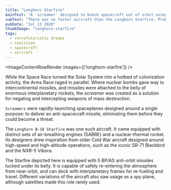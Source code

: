 ```yaml
---
title: "Longhorn Starfire"
mainText: "A 'screamer' designed to knock spacecraft out of orbit using an assortment of missiles."
subText: "There was no faster aircraft than the Longhorn Starfire. Probably."
pubDate: "Jul 13 2020"
thumbImage: "longhorn-starfire"
tags:
  - retrofuturistic dreams
  - coalition
  - spacecraft
  - aircraft
---
```



<ImageContentRowRender 
  images={['longhorn-starfire']}
/>

While the Space Race turned the Solar System into a hotbed of colonization activity, the Arms Race raged in parallel. Where nuclear bombs gave way to intercontinental missiles, and missiles were attached to the belly of enormous interplanetary rockets, the *screamer* was created as a solution for negating and intercepting weapons of mass destruction. 

`Screamers` were rapidly-launching spaceplanes designed around a single purpose: to deliver an anti-spacecraft missile, eliminating them before they could become a threat.

The `Longhorn B-18 Starfire` was one such aircraft. It came equipped with distinct sets of air-breathing engines (SABRE) and a nuclear-thermal rocket. Its designers drew inspiration from older Cold War aircraft designed around high-speed and high-altitude operations, such as the iconic SR-71 Blackbird and the NXR-5 Vibora.

The Starfire depicted here is equipped with 5 BP/AS anti-orbit missiles tucked under its belly. It is capable of safely re-entering the atmosphere from near-orbit, and can dock with interplanetary frames for re-fueling and travel. Different variations of the aircraft also saw usage as a spy plane, although satellites made this role rarely used.
